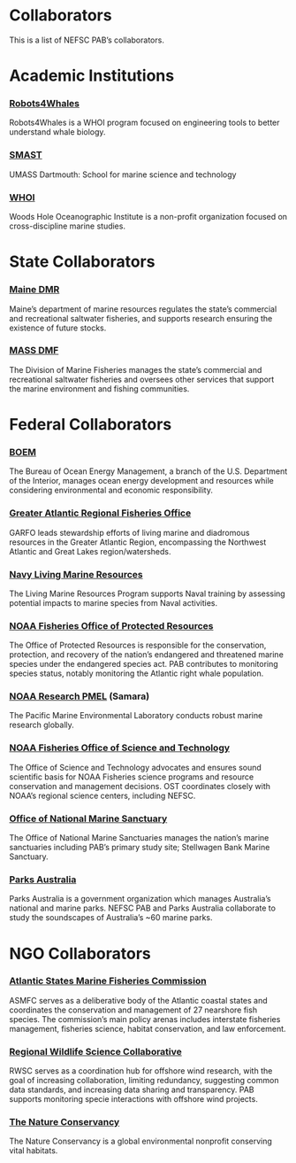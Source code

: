 # Collaborators

This is a list of NEFSC PAB’s collaborators.

# Academic Institutions

### [Robots4Whales](https://robots4whales.whoi.edu/)

Robots4Whales is a WHOI program focused on engineering tools to better understand whale biology.  

### [SMAST](https://www.umassd.edu/smast/)

UMASS Dartmouth: School for marine science and technology 

### [WHOI](https://www.whoi.edu/)

Woods Hole Oceanographic Institute is a non-profit organization focused on cross-discipline marine studies.

# State Collaborators

### [Maine DMR](https://www.maine.gov/dmr/home)

Maine’s department of marine resources regulates the state’s commercial and recreational saltwater fisheries, and supports research ensuring the existence of future stocks. 

### [MASS DMF](https://www.mass.gov/orgs/division-of-marine-fisheries)

The Division of Marine Fisheries manages the state’s commercial and recreational saltwater fisheries and oversees other services that support the marine environment and fishing communities.

# Federal Collaborators

### [BOEM](https://www.boem.gov/)

The Bureau of Ocean Energy Management, a branch of the U.S. Department of the Interior, manages ocean energy development and resources while considering environmental and economic responsibility. 

### [Greater Atlantic Regional Fisheries Office](https://www.fisheries.noaa.gov/about/greater-atlantic-regional-fisheries-office)

GARFO leads stewardship efforts of living marine and diadromous resources in the Greater Atlantic Region, encompassing the Northwest Atlantic and Great Lakes region/watersheds. 

### [Navy Living Marine Resources](https://exwc.navfac.navy.mil/Products-and-Services/Environmental-Security/LMR/)

The Living Marine Resources Program supports Naval training by assessing potential impacts to marine species from Naval activities.

### [NOAA Fisheries Office of Protected Resources](https://www.fisheries.noaa.gov/about/office-protected-resources)

The Office of Protected Resources is responsible for the conservation, protection, and recovery of the nation’s endangered and threatened marine species under the endangered species act. PAB contributes to monitoring species status, notably monitoring the Atlantic right whale population.

### [NOAA Research PMEL](https://www.pmel.noaa.gov/) (Samara)

The Pacific Marine Environmental Laboratory conducts robust marine research globally. 

### [NOAA Fisheries Office of Science and Technology](https://www.fisheries.noaa.gov/about/office-science-and-technology)

The Office of Science and Technology advocates and ensures sound scientific basis for NOAA Fisheries science programs and resource conservation and management decisions. OST coordinates closely with NOAA’s regional science centers, including NEFSC.

### [Office of National Marine Sanctuary](https://sanctuaries.noaa.gov/)

The Office of National Marine Sanctuaries manages the nation’s marine sanctuaries including PAB’s primary study site; Stellwagen Bank Marine Sanctuary. 

### [Parks Australia](https://parksaustralia.gov.au/)

Parks Australia is a government organization which manages Australia’s national and marine parks. NEFSC PAB and Parks Australia collaborate to study the soundscapes of Australia’s \~60 marine parks. 

# NGO Collaborators

### [Atlantic States Marine Fisheries Commission](https://www.asmfc.org/)

ASMFC serves as a deliberative body of the Atlantic coastal states and coordinates the conservation and management of 27 nearshore fish species. The commission’s main policy arenas includes interstate fisheries management, fisheries science, habitat conservation, and law enforcement. 

### [Regional Wildlife Science Collaborative](https://rwsc.org/)

RWSC serves as a coordination hub for offshore wind research, with the goal of increasing collaboration, limiting redundancy, suggesting common data standards, and increasing data sharing and transparency. PAB supports monitoring specie interactions with offshore wind projects.

### [The Nature Conservancy](https://www.nature.org/en-us/)

The Nature Conservancy is a global environmental nonprofit conserving vital habitats. 

